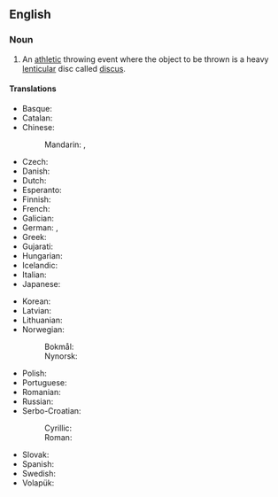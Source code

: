 ==English==
{{wikipedia}}

===Noun===
{{en-noun|?}}

# {{lb|en|athletics}} An [[athletic]] throwing event where the object to be thrown is a heavy [[lenticular]] disc called [[discus]].

====Translations====
{{trans-top|athletic event where a discus is thrown}}
* Basque: {{t|eu|disko jaurtiketa}}
* Catalan: {{t|ca|llançament de disc|m}}
* Chinese:
*: Mandarin: {{t+|cmn|鐵餅}}, {{t+|cmn|铁饼|tr=tiěbǐng}}
* Czech: {{t|cs|hod diskem|m}}
* Danish: {{t|da|diskoskast|n}}
* Dutch: {{t+|nl|discuswerpen|n}}
* Esperanto: {{t|eo|diskoĵetado}}
* Finnish: {{t+|fi|kiekonheitto}}
* French: {{t+|fr|lancer du disque|m}}
* Galician: {{t|gl|lanzamento de disco|m}}
* German: {{t+|de|Diskuswurf|m}}, {{t+|de|Diskuswerfen|n}}
* Greek: {{t+|el|δισκοβολία|f}}
* Gujarati: {{t|gu|ચક્રફેંક}}
* Hungarian: {{t+|hu|diszkoszvetés}}
* Icelandic: {{t+|is|kringlukast|n}}
* Italian: {{t|it|lancio del disco|m}}
* Japanese: {{t+|ja|円盤投|tr=えんばんとう, enban-tō}}
{{trans-mid}}
* Korean: {{t|ko|원반던지기}}
* Latvian: {{t|lv|diska mešana|f}}
* Lithuanian: {{t|lt|disko metimas|m}}
* Norwegian:
*: Bokmål: {{t|nb|diskoskast|n}}
*: Nynorsk: {{t|nn|diskoskast|n}}
* Polish: {{t+|pl|rzut dyskiem|m}}
* Portuguese: {{t+|pt|lançamento de disco|m}}
* Romanian: {{t|ro|aruncarea discului|f}}
* Russian: {{t|ru|метание диска|n}}
* Serbo-Croatian: 
*: Cyrillic: {{t|sh|бацање диска|n}}
*: Roman: {{t|sh|bacanje diska|n}}
* Slovak: {{t|sk|hod diskom|m}}
* Spanish: {{t|es|lanzamiento de disco|m}}
* Swedish: {{t|sv|diskuskast|n}}
* Volapük: {{t|vo|diskudijed}}
{{trans-bottom}}